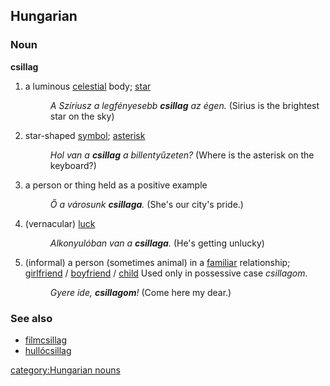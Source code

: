 ==Hungarian==
===Noun===
'''csillag'''
# a luminous [[celestial]] body; [[star]]
#: ''A Szíriusz a legfényesebb '''csillag''' az égen.'' (Sirius is the brightest star on the sky)
# star-shaped [[symbol]]; [[asterisk]]
#: ''Hol van a '''csillag''' a billentyűzeten?'' (Where is the asterisk on the keyboard?)
# a person or thing held as a positive example
#: ''Ő a városunk '''csillaga'''.'' (She's our city's pride.)
# (vernacular) [[luck]]
#: ''Alkonyulóban van a '''csillaga'''.'' (He's getting unlucky)
# (informal) a person (sometimes animal) in a [[familiar]] relationship; [[girlfriend]] / [[boyfriend]] / [[child]] Used only in possessive case ''csillagom''.
#: ''Gyere ide, '''csillagom'''!'' (Come here my dear.)

===See also===
*[[filmcsillag]]
*[[hullócsillag]]

[[category:Hungarian nouns]]